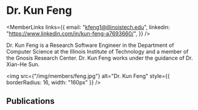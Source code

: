 
# Dr. Kun Feng

<div style={{display: 'flex', flexDirection: 'row'}}>

<div style={{flex: 1, display: 'flex', flexDirection: 'column'}}>

<MemberLinks
  links={{
    email: "kfeng1@illinoistech.edu",
    linkedin: "https://www.linkedin.com/in/kun-feng-a7693660/",
  }}
/>

Dr. Kun Feng is a Research Software Engineer in the Department of Computer Science at the Illinois Institute of Technology and a member of the Gnosis Research Center. Dr. Kun Feng works under the guidance of Dr. Xian-He Sun.

</div>

<div style={{paddingLeft: 32}}>

<img
  src={"/img/members/feng.jpg"}
  alt="Dr. Kun Feng"
  style={{ borderRadius: 16, width: "160px" }}
/>

</div>

</div>

## Publications

<MemberPublications authorShortName="K. Feng" />
